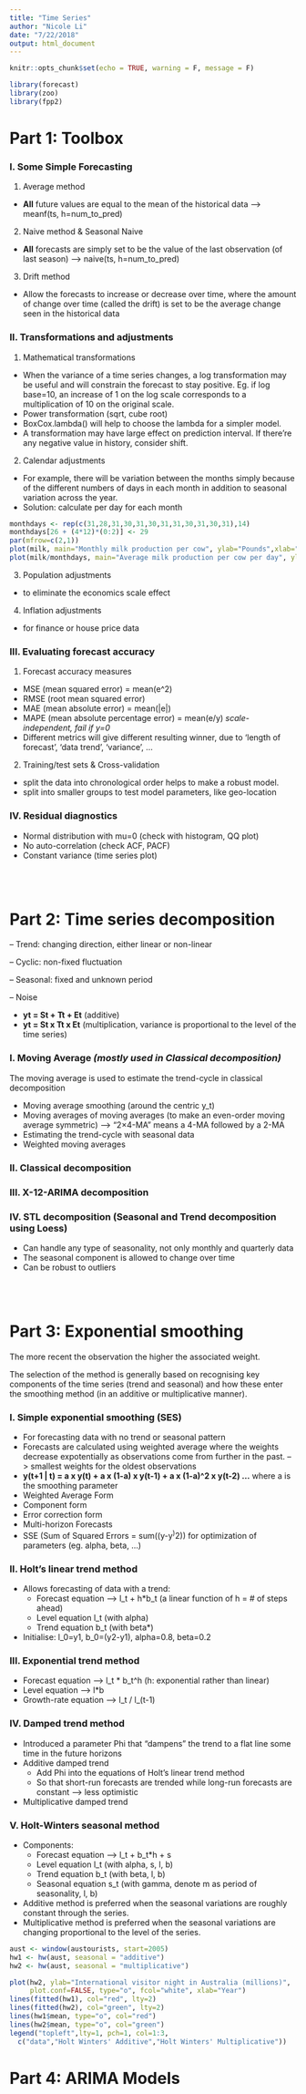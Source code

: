 ```yaml
---
title: "Time Series"
author: "Nicole Li"
date: "7/22/2018"
output: html_document
---
```


```r
knitr::opts_chunk$set(echo = TRUE, warning = F, message = F)
```

```r
library(forecast)
library(zoo)
library(fpp2)
```



# Part 1: Toolbox 

### I. Some Simple Forecasting 

1. Average method
+ **All** future values are equal to the mean of the historical data --> meanf(ts, h=num_to_pred)

2. Naive method & Seasonal Naive
+ **All** forecasts are simply set to be the value of the last observation (of last season) --> naive(ts, h=num_to_pred)

3. Drift method
+ Allow the forecasts to increase or decrease over time, where the amount of change over time (called the drift) is set to be the average change seen in the historical data


### II. Transformations and adjustments

1. Mathematical transformations
+ When the variance of a time series changes, a log transformation may be useful and will constrain the forecast to stay positive. Eg. if log base=10, an increase of 1 on the log scale corresponds to a multiplication of 10 on the original scale. 
+ Power transformation (sqrt, cube root)
+ BoxCox.lambda() will help to choose the lambda for a simpler model.
+ A transformation may have large effect on prediction interval. If there're any negative value in history, consider shift.
    
    
2. Calendar adjustments
+ For example, there will be variation between the months simply because of the different numbers of days in each month in addition to seasonal variation across the year. 
+ Solution: calculate per day for each month
```r
monthdays <- rep(c(31,28,31,30,31,30,31,31,30,31,30,31),14)
monthdays[26 + (4*12)*(0:2)] <- 29
par(mfrow=c(2,1))
plot(milk, main="Monthly milk production per cow", ylab="Pounds",xlab="Years")
plot(milk/monthdays, main="Average milk production per cow per day", ylab="Pounds", xlab="Years")
```

3. Population adjustments
+ to eliminate the economics scale effect

4. Inflation adjustments
+ for finance or house price data


### III. Evaluating forecast accuracy

1. Forecast accuracy measures
+ MSE (mean squared error) = mean(e^2)
+ RMSE (root mean squared error)
+ MAE (mean absolute error) = mean(|e|)
+ MAPE (mean absolute percentage error) = mean(e/y) *scale-independent, fail if y=0*
+ Different metrics will give different resulting winner, due to 'length of forecast', 'data trend', 'variance', ...

2. Training/test sets & Cross-validation
+ split the data into chronological order helps to make a robust model.
+ split into smaller groups to test model parameters, like geo-location 



### IV. Residual diagnostics
+ Normal distribution with mu=0 (check with histogram, QQ plot)
+ No auto-correlation (check ACF, PACF)
+ Constant variance (time series plot)










<br><br>









# Part 2: Time series decomposition 
-- Trend: changing direction, either linear or non-linear

-- Cyclic: non-fixed fluctuation

-- Seasonal: fixed and unknown period

-- Noise

+ **yt = St + Tt + Et** (additive)
+ **yt = St x Tt x Et** (multiplication, variance is proportional to the level of the time series)
 
### I. Moving Average *(mostly used in Classical decomposition)*
The moving average is used to estimate the trend-cycle in classical decomposition

+ Moving average smoothing (around the centric y_t)
+ Moving averages of moving averages (to make an even-order moving average symmetric) --> “2×4-MA” means a 4-MA followed by a 2-MA
+ Estimating the trend-cycle with seasonal data
+ Weighted moving averages

### II. Classical decomposition

### III. X-12-ARIMA decomposition

### IV. STL decomposition (Seasonal and Trend decomposition using Loess)
+ Can handle any type of seasonality, not only monthly and quarterly data
+ The seasonal component is allowed to change over time
+ Can be robust to outliers








<br><br>








# Part 3: Exponential smoothing
The more recent the observation the higher the associated weight.

The selection of the method is generally based on recognising key components of the time series (trend and seasonal) and how these enter the smoothing method (in an additive or multiplicative manner).


### I. Simple exponential smoothing (SES)
+ For forecasting data with no trend or seasonal pattern
+ Forecasts are calculated using weighted average where the weights decrease expotentially as observations come from further in the past. --> smallest weights for the oldest observations
+ **y(t+1 | t) = a x y(t) + a x (1-a) x y(t-1) + a x (1-a)^2 x y(t-2) ...** where a is the smoothing parameter
+ Weighted Average Form
+ Component form
+ Error correction form
+ Multi-horizon Forecasts
+ SSE (Sum of Squared Errors = sum((y-y^)^2)) for optimization of parameters (eg. alpha, beta, ...)


### II. Holt's linear trend method
* Allows forecasting of data with a trend:
    + Forecast equation --> l_t + h*b_t (a linear function of h = # of steps ahead)
    + Level equation l_t (with alpha)
    + Trend equation b_t (with beta*)
* Initialise: l_0=y1, b_0=(y2-y1), alpha=0.8, beta=0.2


### III. Exponential trend method
+ Forecast equation --> l_t * b_t^h (h: exponential rather than linear)
+ Level equation --> l*b
+ Growth-rate equation --> l_t / l_(t-1)


### IV. Damped trend method
* Introduced a parameter Phi that “dampens” the trend to a flat line some time in the future horizons
* Additive damped trend
    + Add Phi into the equations of Holt's linear trend method
    + So that short-run forecasts are trended while long-run forecasts are constant --> less optimistic
* Multiplicative damped trend


### V. Holt-Winters seasonal method
* Components:
    + Forecast equation --> l_t + b_t*h + s
    + Level equation l_t (with alpha, s, l, b)
    + Trend equation b_t (with beta, l, b)
    + Seasonal equation s_t (with gamma, denote m as period of seasonality, l, b)
* Additive method is preferred when the seasonal variations are roughly constant through the series.
* Multiplicative method is preferred when the seasonal variations are changing proportional to the level of the series.
```r
aust <- window(austourists, start=2005)
hw1 <- hw(aust, seasonal = "additive")
hw2 <- hw(aust, seasonal = "multiplicative")

plot(hw2, ylab="International visitor night in Australia (millions)",
     plot.conf=FALSE, type="o", fcol="white", xlab="Year")
lines(fitted(hw1), col="red", lty=2)
lines(fitted(hw2), col="green", lty=2)
lines(hw1$mean, type="o", col="red")
lines(hw2$mean, type="o", col="green")
legend("topleft",lty=1, pch=1, col=1:3, 
  c("data","Holt Winters' Additive","Holt Winters' Multiplicative"))
```







# Part 4: ARIMA Models


















